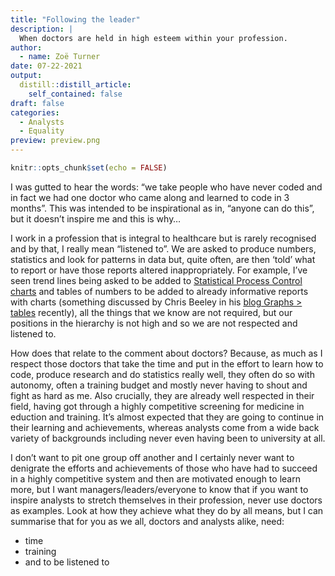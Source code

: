 ```yaml
---
title: "Following the leader"
description: |
  When doctors are held in high esteem within your profession.
author:
  - name: Zoë Turner
date: 07-22-2021
output:
  distill::distill_article:
    self_contained: false
draft: false
categories:
  - Analysts
  - Equality
preview: preview.png  
---
```



```r
knitr::opts_chunk$set(echo = FALSE)
```

I was gutted to hear the words: "we take people who have never coded and in fact we had one doctor who came along and learned to code in 3 months". This was intended to be inspirational as in, "anyone can do this", but it doesn't inspire me and this is why...

I work in a profession that is integral to healthcare but is rarely recognised and by that, I really mean "listened to". We are asked to produce numbers, statistics and look for patterns in data but, quite often, are then 'told' what to report or have those reports altered inappropriately. For example, I've seen trend lines being asked to be added to [Statistical Process Control charts](https://en.wikipedia.org/wiki/Statistical_process_control) and tables of numbers to be added to already informative reports with charts (something discussed by Chris Beeley in his [blog Graphs > tables](https://chrisbeeley.net/?p=1537) recently), all the things that we know are not required, but our positions in the hierarchy is not high and so we are not respected and listened to.  

How does that relate to the comment about doctors? Because, as much as I respect those doctors that take the time and put in the effort to learn how to code, produce research and do statistics really well, they often do so with autonomy, often a training budget and mostly never having to shout and fight as hard as me. Also crucially, they are already well respected in their field, having got through a highly competitive screening for medicine in eduction and training. It's almost expected that they are going to continue in their learning and achievements, whereas analysts come from a wide back variety of backgrounds including never even having been to university at all. 

I don't want to pit one group off another and I certainly never want to denigrate the efforts and achievements of those who have had to succeed in a highly competitive system and then are motivated enough to learn more, but I want managers/leaders/everyone to know that if you want to inspire analysts to stretch themselves in their profession, never use doctors as examples. Look at how they achieve what they do by all means, but I can summarise that for you as we all, doctors and analysts alike, need: 

* time
* training 
* and to be listened to